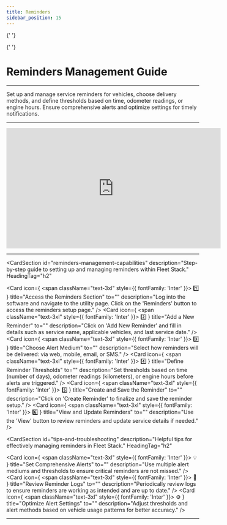 ```yaml
---
title: Reminders
sidebar_position: 15
---
```



<Head>
  <meta charSet="UTF-8" />
  <meta name="viewport" content="width=device-width, initial-scale=1.0" />
  <title>Fleet Stack Reminders Management</title>
  <meta name="description" content="Comprehensive guide for setting up and managing reminders in Fleet Stack, including alert mediums, thresholds, and updating service details." />
  <meta name="keywords" content="Reminders management, Fleet Stack, service alerts, vehicle maintenance, alert thresholds, software guide" />
  <meta name="author" content="Fleet Stack Team" />
  <meta name="robots" content="index, follow" />
  <link rel="canonical" href="https://docs.fleetstackglobal.com/guides/Features-and-Tools/reminders/" />
  
  <!-- Open Graph Metadata for social sharing -->
  <meta property="og:title" content="Fleet Stack Reminders Management" />
  <meta property="og:description" content="Comprehensive guide for setting up and managing reminders in Fleet Stack, including alert mediums, thresholds, and updating service details." />
  <meta property="og:type" content="website" />
  <meta property="og:url" content="https://docs.fleetstackglobal.com/guides/Features-and-Tools/reminders/" />
  <meta property="og:image" content="https://fleetstackglobal.com/assets/img/Graphics/orginal/Stack01.png" />
  
  <!-- Twitter Card Metadata -->
  <meta name="twitter:card" content="summary_large_image" />
  <meta name="twitter:title" content="Fleet Stack Reminders Management" />
  <meta name="twitter:description" content="Comprehensive guide for setting up and managing reminders in Fleet Stack, including alert mediums, thresholds, and updating service details." />
  <meta name="twitter:image" content="https://fleetstackglobal.com/assets/img/Graphics/orginal/Stack01.png" />

  <!-- Schema.org JSON-LD Markup for TechArticle -->

{' '}

<script type="application/ld+json">
  {`
      {
        "@context": "https://schema.org",
        "@type": "TechArticle",
        "mainEntityOfPage": {
          "@type": "WebPage",
          "@id": "https://docs.fleetstackglobal.com/guides/Features-and-Tools/reminders/"
        },
        "headline": "Reminders Management Guide",
        "description": "Set up and manage service reminders for vehicles, choose delivery methods, and define thresholds based on time, odometer readings, or engine hours.",
        "image": "https://fleetstackglobal.com/assets/img/Graphics/orginal/Stack01.png",
        "author": {
          "@type": "Organization",
          "name": "Fleet Stack"
        },
        "publisher": {
          "@type": "Organization",
          "name": "Fleet Stack",
          "logo": {
            "@type": "ImageObject",
            "url": "https://fleetstackglobal.com"
          }
        }
      }
    `}
</script>

  <!-- Schema.org JSON-LD Markup for the Guide -->

{' '}

<script type="application/ld+json">
  {`
      {
        "@context": "https://schema.org",
        "@type": "WebPage",
        "name": "Reminders Management Guide",
        "description": "Comprehensive guide for setting up and managing reminders in Fleet Stack, including alert mediums, thresholds, and updating service details.",
        "mainEntity": [
          {
            "@type": "ItemList",
            "itemListElement": [
              {
                "@type": "ListItem",
                "position": 1,
                "name": "Access the Reminders Section",
                "description": "Log into the software and navigate to the utility page. Click on the 'Reminders' button to access the reminders setup page."
              },
              {
                "@type": "ListItem",
                "position": 2,
                "name": "Add a New Reminder",
                "description": "Click on 'Add New Reminder' and fill in details such as service name, applicable vehicles, and last service date."
              },
              {
                "@type": "ListItem",
                "position": 3,
                "name": "Choose Alert Medium",
                "description": "Select how reminders will be delivered: via web, mobile, email, or SMS."
              },
              {
                "@type": "ListItem",
                "position": 4,
                "name": "Define Reminder Thresholds",
                "description": "Set thresholds based on time (number of days), odometer readings (kilometers), or engine hours before alerts are triggered."
              },
              {
                "@type": "ListItem",
                "position": 5,
                "name": "Create and Save the Reminder",
                "description": "Click on 'Create Reminder' to finalize and save the reminder setup."
              },
              {
                "@type": "ListItem",
                "position": 6,
                "name": "View and Update Reminders",
                "description": "Use the 'View' button to review reminders and update service details if needed."
              },
              {
                "@type": "ListItem",
                "position": 7,
                "name": "Set Comprehensive Alerts",
                "description": "Use multiple alert mediums and thresholds to ensure critical reminders are not missed."
              },
              {
                "@type": "ListItem",
                "position": 8,
                "name": "Review Reminder Logs",
                "description": "Periodically review logs to ensure reminders are working as intended and are up to date."
              },
              {
                "@type": "ListItem",
                "position": 9,
                "name": "Optimize Alert Settings",
                "description": "Adjust thresholds and alert methods based on vehicle usage patterns for better accuracy."
              }
            ]
          }
        ]
      }
    `}
</script>

</Head>

# Reminders Management Guide

---

Set up and manage service reminders for vehicles, choose delivery methods, and define thresholds based on time, odometer readings, or engine hours. Ensure comprehensive alerts and optimize settings for timely notifications.

---

<div style={{ display: 'flex', justifyContent: 'center', marginTop: '20px' }}>
  <iframe
    width="560"
    height="315"
    src="https://www.youtube.com/embed/tXIxziLb2xg?si=EFG76o5n71aT53UU"
    title="Reminders Management Tutorial"
    frameBorder="0"
    allow="accelerometer; autoplay; clipboard-write; encrypted-media; gyroscope; picture-in-picture"
    allowFullScreen
  ></iframe>
</div>

---

<CardSection
  id="reminders-management-capabilities"
  description="Step-by-step guide to setting up and managing reminders within Fleet Stack."
  HeadingTag="h2"
>
  <Card
    icon={
      <span className="text-3xl" style={{ fontFamily: 'Inter' }}>
        1️⃣
      </span>
    }
    title="Access the Reminders Section"
    to=""
    description="Log into the software and navigate to the utility page. Click on the 'Reminders' button to access the reminders setup page."
  />
  <Card
    icon={
      <span className="text-3xl" style={{ fontFamily: 'Inter' }}>
        2️⃣
      </span>
    }
    title="Add a New Reminder"
    to=""
    description="Click on 'Add New Reminder' and fill in details such as service name, applicable vehicles, and last service date."
  />
  <Card
    icon={
      <span className="text-3xl" style={{ fontFamily: 'Inter' }}>
        3️⃣
      </span>
    }
    title="Choose Alert Medium"
    to=""
    description="Select how reminders will be delivered: via web, mobile, email, or SMS."
  />
  <Card
    icon={
      <span className="text-3xl" style={{ fontFamily: 'Inter' }}>
        4️⃣
      </span>
    }
    title="Define Reminder Thresholds"
    to=""
    description="Set thresholds based on time (number of days), odometer readings (kilometers), or engine hours before alerts are triggered."
  />
  <Card
    icon={
      <span className="text-3xl" style={{ fontFamily: 'Inter' }}>
        5️⃣
      </span>
    }
    title="Create and Save the Reminder"
    to=""
    description="Click on 'Create Reminder' to finalize and save the reminder setup."
  />
  <Card
    icon={
      <span className="text-3xl" style={{ fontFamily: 'Inter' }}>
        6️⃣
      </span>
    }
    title="View and Update Reminders"
    to=""
    description="Use the 'View' button to review reminders and update service details if needed."
  />
</CardSection>

<CardSection
  id="tips-and-troubleshooting"
  description="Helpful tips for effectively managing reminders in Fleet Stack."
  HeadingTag="h2"
>
  <Card
    icon={
      <span className="text-3xl" style={{ fontFamily: 'Inter' }}>
        💡
      </span>
    }
    title="Set Comprehensive Alerts"
    to=""
    description="Use multiple alert mediums and thresholds to ensure critical reminders are not missed."
  />
  <Card
    icon={
      <span className="text-3xl" style={{ fontFamily: 'Inter' }}>
        📅
      </span>
    }
    title="Review Reminder Logs"
    to=""
    description="Periodically review logs to ensure reminders are working as intended and are up to date."
  />
  <Card
    icon={
      <span className="text-3xl" style={{ fontFamily: 'Inter' }}>
        ⚙️
      </span>
    }
    title="Optimize Alert Settings"
    to=""
    description="Adjust thresholds and alert methods based on vehicle usage patterns for better accuracy."
  />
</CardSection>

---

<head>
  <title>Fleet Stack Reminders Management</title>
  <meta
    name="description"
    content="Comprehensive guide for setting up and managing reminders in Fleet Stack, including alert mediums, thresholds, and updating service details."
  />
</head>
